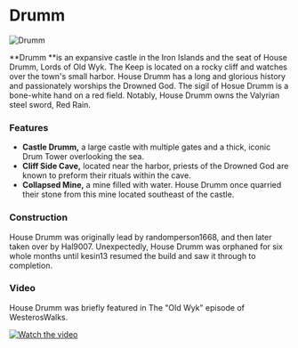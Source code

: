 

# Drumm

<Image src="https://cdn.sanity.io/images/1as7cn02/production/fb4ce3b197fa8161d7e9ac87d646b71c90f2704c-1280x720.png?w=976&h=350&fit=crop&crop=center&auto=format" alt="Drumm" width={976} height={350}  />

<ProjectDetails
  floatRight
  region="Iron Islands"
  house="House Drumm"
  type="Castle"
  status="Completed"
  warp="/warp drumm"
  projectLead="randomperson1668, Hal9007, kesin13"
  dateStarted="October 10, 2013"
  dateCompleted="October 10, 2013"
/>

**Drumm **is an expansive castle in the Iron Islands and the seat of House Drumm, Lords of Old Wyk. The Keep is located on a rocky cliff and watches over the town's small harbor. House Drumm has a long and glorious history and passionately worships the Drowned God. The sigil of Hosue Drumm is a bone-white hand on a red field. Notably, House Drumm owns the Valyrian steel sword, Red Rain.  


### Features

* **Castle Drumm,** a large castle with multiple gates and a thick, iconic Drum Tower overlooking the sea.
* **Cliff Side Cave,** located near the harbor, priests of the Drowned God are known to preform their rituals within the cave.
* **Collapsed Mine,** a mine filled with water. House Drumm once quarried their stone from this mine located southeast of the castle.

### Construction

House Drumm was originally lead by randomperson1668, and then later taken over by Hal9007. Unexpectedly, House Drumm was orphaned for six whole months until kesin13 resumed the build and saw it through to completion.  


### Video

House Drumm was briefly featured in The "Old Wyk" episode of WesterosWalks.


[![Watch the video](https://img.youtube.com/vi/b4Exeg8eiHU/0.jpg)](https:https://www.youtube.com/embed/b4Exeg8eiHU)